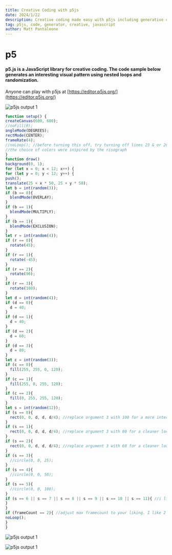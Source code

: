 ```yaml
---
title: Creative Coding with p5js
date: 2024/1/22
description: Creative coding made easy with p5js including generative code samples
tag: p5js, code, generator, creative, javascript
author: Matt Pantaleone
---
```


# p5

#### p5.js is a JavaScript library for creative coding. The code sample below generates an interesting visual pattern using nested loops and randomization.  

Anyone can play with p5js at [https://editor.p5js.org/](https://editor.p5js.org/)

![p5js output 1](https://pantaleone-net.s3.us-west-1.amazonaws.com/blog-images/p5js1.png)


```js filename="javaScript"
function setup() {
createCanvas(600, 600);
//noFill(0);
angleMode(DEGREES);
rectMode(CENTER);
frameRate(4);
//noLoop(); //before turning this off, try turning off lines 23 & or 26
//the choice of colors were inspired by the risograph
}
function draw() 
background(0, 1);
for (let x = 0; x < 12; x++) {
for (let y = 0; y < 12; y++) {
push();
translate(25 + x * 50, 25 + y * 50);
let b = int(random(3));
if (b == 0){
  blendMode(OVERLAY);
}
if (b == 1){
  blendMode(MULTIPLY);
}
if (b == 1){
  blendMode(EXCLUSION);
}
let r = int(random(4));
if (r == 0){
  rotate(45);
}
if (r == 1){
  rotate(-45);
}
if (r == 2){
  rotate(90);
}
if (r == 3){
  rotate(180);
}
let d = int(random(4));
if (d == 0){
  d = 40;
}
if (d == 1){
  d = 40;
}
if (d == 2){
  d = 60;
}
if (d == 3){
  d = 80;
}
let c = int(random(3));
if (c == 0){
  fill(255, 255, 0, 120);
}
if (c == 1){
  fill(255, 0, 255, 120);
}
if (c == 2){
  fill(0, 255, 255, 120);
}
let s = int(random(12));
if (s == 0){
  rect(0, 0, d, d, d/4); //replace argument 3 with 100 for a more interesting look
}
if (s == 1){
  rect(0, 0, d, d, d/4); //replace argument 3 with 80 for a cleaner look
}
if (s == 2){
  rect(0, 0, d, d, d/4); //replace argument 3 with 60 for a cleaner look
}
if (s == 3){
  //circle(0, 0, 25);
}
if (s == 4){
  //circle(0, 0, 50);
}
if (s == 5){
  //circle(0, 0, 100);
}
if (s == 6 || s == 7 || s == 8 || s == 9 || s == 10 || s == 11){ //i liked having a lot of open space, feel free to mute this section & change line 65's
}
}
if (frameCount == 2){ //adjust max framecount to your liking. I like 2 because it has fun 
noLoop();
}
}
```

![p5js output 1](https://pantaleone-net.s3.us-west-1.amazonaws.com/blog-images/p5js2.png)

![p5js output 1](https://pantaleone-net.s3.us-west-1.amazonaws.com/blog-images/p5js3.png)
